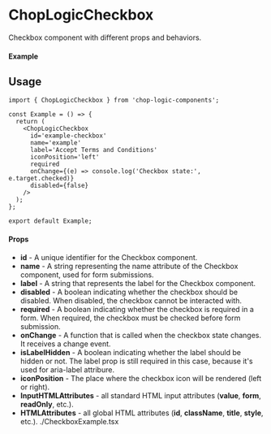 
<Meta of={Checkbox} title='Checkbox' />

# ChopLogicCheckbox

Checkbox component with different props and behaviors.

#### Example

<Canvas of={Checkbox.Default} />

## Usage

```tsx
import { ChopLogicCheckbox } from 'chop-logic-components';

const Example = () => {
  return (
    <ChopLogicCheckbox
      id='example-checkbox'
      name='example'
      label='Accept Terms and Conditions'
      iconPosition='left'
      required
      onChange={(e) => console.log('Checkbox state:', e.target.checked)}
      disabled={false}
    />
  );
};

export default Example;
```

#### Props

- **id** - A unique identifier for the Checkbox component.
- **name** - A string representing the name attribute of the Checkbox component, used for form submissions.
- **label** - A string that represents the label for the Checkbox component.
- **disabled** - A boolean indicating whether the checkbox should be disabled. When disabled, the checkbox cannot be interacted with.
- **required** - A boolean indicating whether the checkbox is required in a form. When required, the checkbox must be checked before form submission.
- **onChange** - A function that is called when the checkbox state changes. It receives a change event.
- **isLabelHidden** - A boolean indicating whether the label should be hidden or not. The label prop is still required in this case, because it's used for aria-label attribure.
- **iconPosition** - The place where the checkbox icon will be rendered (left or right).
- **InputHTMLAttributes** - all standard HTML input attributes (**value**, **form**, **readOnly**, etc.).
- **HTMLAttributes** - all global HTML attributes (**id**, **className**, **title**, **style**, etc.).
  ./CheckboxExample.tsx

